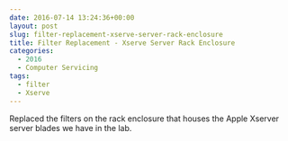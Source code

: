 ```yaml
---
date: 2016-07-14 13:24:36+00:00
layout: post
slug: filter-replacement-xserve-server-rack-enclosure
title: Filter Replacement - Xserve Server Rack Enclosure
categories:
  - 2016
  - Computer Servicing
tags:
  - filter
  - Xserve
---
```


Replaced the filters on the rack enclosure that houses the Apple Xserver server blades we have in the lab.
